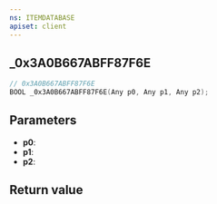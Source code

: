 ```yaml
---
ns: ITEMDATABASE
apiset: client
---
```

## _0x3A0B667ABFF87F6E

```c
// 0x3A0B667ABFF87F6E
BOOL _0x3A0B667ABFF87F6E(Any p0, Any p1, Any p2);
```


## Parameters
* **p0**:
* **p1**:
* **p2**:

## Return value